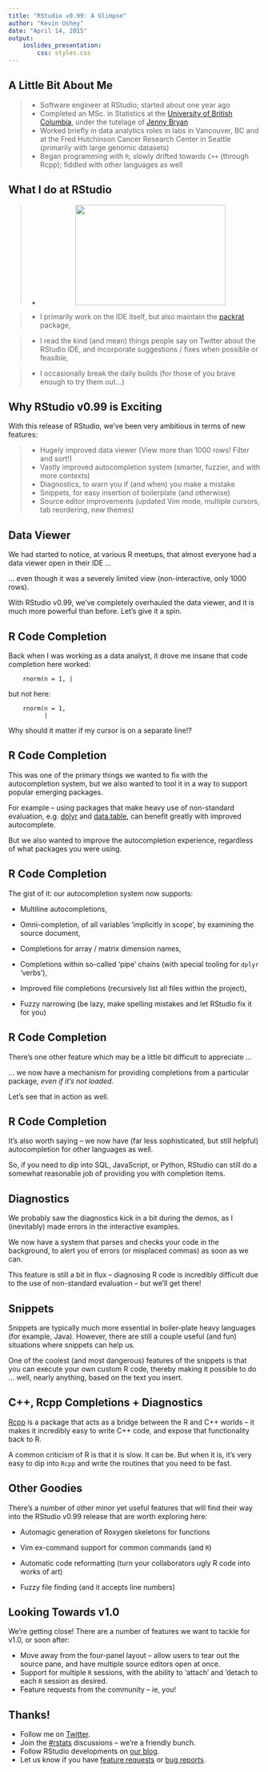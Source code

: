 ```yaml
---
title: "RStudio v0.99: A Glimpse"
author: "Kevin Ushey"
date: "April 14, 2015"
output:
    ioslides_presentation:
        css: styles.css
---
```


## A Little Bit About Me

> - Software engineer at RStudio; started about one year ago
> - Completed an MSc. in Statistics at the [University of British Columbia](https://www.ubc.ca/), under the tutelage of [Jenny Bryan](http://www.stat.ubc.ca/~jenny/)
> - Worked briefly in data analytics roles in labs in Vancouver, BC and at the Fred Hutchinson Cancer Research Center in Seattle (primarily with large genomic datasets)
> - Began programming with `R`; slowly drifted towards `C++` (through Rcpp); fiddled with other languages as well

## What I do at RStudio

> - <img src="images/rstudio-bomb.png" width="300" height="200" style="display: block; margin-left: auto; margin-right: auto;" />

> - I primarily work on the IDE itself, but also maintain the [packrat](http://rstudio.github.io/packrat/) package,

> - I read the kind (and mean) things people say on Twitter about the RStudio IDE, and incorporate suggestions / fixes when possible or feasible,

> - I occasionally break the daily builds (for those of you brave enough to try them out...)

## Why RStudio v0.99 is Exciting

With this release of RStudio, we've been very ambitious in terms of new features:

> - Hugely improved data viewer (View more than 1000 rows! Filter and sort!)
> - Vastly improved autocompletion system (smarter, fuzzier, and with more contexts)
> - Diagnostics, to warn you if (and when) you make a mistake
> - Snippets, for easy insertion of boilerplate (and otherwise)
> - Source editor improvements (updated Vim mode, multiple cursors, tab reordering, new themes)

## Data Viewer

We had started to notice, at various R meetups, that almost everyone had a data viewer open in their IDE ...

... even though it was a severely limited view (non-interactive, only 1000 rows).

With RStudio v0.99, we've completely overhauled the data viewer, and it is much more powerful than before. Let's give it a spin.

## R Code Completion

Back when I was working as a data analyst, it drove me insane that code completion here worked:

        rnorm(n = 1, |
    
but not here:

        rnorm(n = 1,
              |

Why should it matter if my cursor is on a separate line!?

## R Code Completion

This was one of the primary things we wanted to fix with the autocompletion system, but we also wanted to tool it in a way to support popular emerging packages.

For example -- using packages that make heavy use of non-standard evaluation, e.g. [dplyr](https://github.com/hadley/dplyr) and [data.table](https://github.com/Rdatatable/data.table), can benefit greatly with improved autocomplete.

But we also wanted to improve the autocompletion experience, regardless of what packages you were using.

## R Code Completion

The gist of it: our autocompletion system now supports:

- Multiline autocompletions,

- Omni-completion, of all variables 'implicitly in scope', by examining the source document,

- Completions for array / matrix dimension names,

- Completions within so-called 'pipe' chains (with special tooling for `dplyr` 'verbs'),

- Improved file completions (recursively list all files within the project),

- Fuzzy narrowing (be lazy, make spelling mistakes and let RStudio fix it for you)

## R Code Completion

There's one other feature which may be a little bit difficult to appreciate ...

... we now have a mechanism for providing completions from a particular package, _even if it's not loaded_.

Let's see that in action as well.

## R Code Completion

It's also worth saying -- we now have (far less sophisticated, but still helpful) autocompletion for other languages as well.

So, if you need to dip into SQL, JavaScript, or Python, RStudio can still do a somewhat reasonable job of providing you with completion items.

## Diagnostics

We probably saw the diagnostics kick in a bit during the demos, as I (inevitably) made errors in the interactive examples.

We now have a system that parses and checks your code in the background, to alert you of errors (or misplaced commas) as soon as we can.

This feature is still a bit in flux -- diagnosing R code is incredibly difficult due to the use of non-standard evaluation -- but we'll get there!

## Snippets

Snippets are typically much more essential in boiler-plate heavy languages (for example, Java). However, there are still a couple useful (and fun) situations where snippets can help us.

One of the coolest (and most dangerous) features of the snippets is that you can execute your own custom R code, thereby making it possible to do ... well, nearly anything, based on the text you insert.

## C++, Rcpp Completions + Diagnostics

[Rcpp](http://www.rcpp.org/) is a package that acts as a bridge between the R and C++ worlds -- it makes it incredibly easy to write C++ code, and expose that functionality back to R.

A common criticism of R is that it is slow. It can be. But when it is, it's very easy to dip into `Rcpp` and write the routines that you need to be fast.

## Other Goodies

There's a number of other minor yet useful features that will find their way into the RStudio v0.99 release that are worth exploring here:

- Automagic generation of Roxygen skeletons for functions

- Vim ex-command support for common commands (and `R`)

- Automatic code reformatting (turn your collaborators ugly R code into works of art)

- Fuzzy file finding (and it accepts line numbers)

## Looking Towards v1.0

We're getting close! There are a number of features we want to tackle for v1.0, or soon after:

- Move away from the four-panel layout -- allow users to tear out the source pane, and have multiple source editors open at once.
- Support for multiple `R` sessions, with the ability to 'attach' and 'detach to each `R` session as desired.
- Feature requests from the community -- ie, you!

## Thanks!

- Follow me on [Twitter](https://twitter.com/kevin_ushey).
- Join the [#rstats](https://twitter.com/kevin_ushey) discussions -- we're a friendly bunch.
- Follow RStudio developments on [our blog](http://blog.rstudio.org/).
- Let us know if you have [feature requests](https://support.rstudio.com/hc/en-us) or [bug reports](https://support.rstudio.com/hc/en-us).
